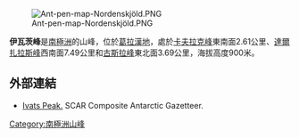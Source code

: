 {{unreferenced|time=2013-10-27T05:40:04+00:00}}
[[Image:Ant-pen-map-Nordenskjöld.PNG|thumb]]

{{coord|64|24|39|S|60|10|54|W|display=title}}

'''伊瓦茨峰'''是[[南極洲|南極洲]]的山峰，位於[[葛拉漢地|葛拉漢地]]，處於[[卡夫拉克峰|卡夫拉克峰]]東南面2.61公里、[[達爾扎拉斯峰|達爾扎拉斯峰]]西南面7.49公里和[[古斯拉峰|古斯拉峰]]東北面3.69公里，海拔高度900米。

==外部連結==
* [http://data.aad.gov.au/aadc/gaz/scar/display_name.cfm?gaz_id=137288 Ivats Peak.] {{Wayback|url=http://data.aad.gov.au/aadc/gaz/scar/display_name.cfm?gaz_id=137288 |date=20120614040527 }} SCAR Composite Antarctic Gazetteer.

{{DEFAULTSORT:Ivats Peak}}
[[Category:南極洲山峰|Category:南極洲山峰]]


{{NordenskjöldCoast-geo-stub}}